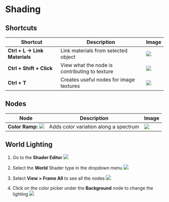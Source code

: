 # Shading

## Shortcuts
| Shortcut | Description | Image |
|----------|-------------|-------|
| **Ctrl + L -> Link Materials** | Link materials from selected object | ![](./assets/link-materials.gif) |
| **Ctrl + Shift + Click** | View what the node is contributing to texture | ![](./assets/view-node-impact.gif) |
| **Ctrl + T** | Creates useful nodes for image textures | ![](./assets/image-material-nodes.gif) |

## Nodes
| Node | Description | Image |
|----------|-------------|-------|
| **Color Ramp:** ![](./assets/color-ramp-node.png) | Adds color variation along a spectrum | ![](./assets/color-ramp-in-action.gif) |

## World Lighting

1. Go to the **Shader Editor**
![](./assets/shader-editor.png)

2. Select the **World** Shader type in the dropdown menu
![](./assets/world-shading.png)

3. Select **View > Frame All** to see all the nodes
![](./assets/frame-all.png)

4. Click on the color picker under the **Background** node to change the lighting
![](./assets/adjust-lighting.png)